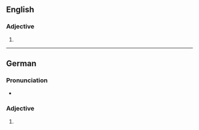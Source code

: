 ==English==

===Adjective===
{{head|en|comparative adjective}}

# {{en-comparative of|absurd}}

----

==German==

===Pronunciation===
* {{audio|de|De-absurder.ogg|Audio}}

===Adjective===
{{head|de|adjective form}}

# {{inflection of|de|absurd||str//mix|nom|m|s|;|str|gen//dat|f|s|;|str|gen|p}}
